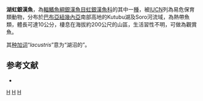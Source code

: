 {{Speciesbox
| image = Melanotaenia lacustris thomnight 001.jpg
| image caption = 湖虹銀漢魚
| status = VU
| status_system = IUCN3.1
| genus = Melanotaenia
| species = lacustris
| authority = [[Munro|Munro]], 1964
| synonyms = 
}}
'''湖虹銀漢魚'''，為[[輻鰭魚綱|輻鰭魚綱]][[銀漢魚目|銀漢魚目]][[虹銀漢魚科|虹銀漢魚科]]的其中一[[種|種]]，被[[IUCN|IUCN]]列為易危保育類動物，分布於[[巴布亞紐幾內亞|巴布亞紐幾內亞]]南部高地的Kutubu湖及Soro河流域，為熱帶魚類，體長可達10公分，棲息在海拔約200公尺的山區，生活習性不明，可做為觀賞魚。

其[[种加词|种加词]]“''lacustris''”意为“湖沼的”。

==参考文献==
*{{FishBase_species|genus=Melanotaenia|species=lacustris|year=2016|month=5}}

{{Taxonbar|from=Q623063}}

[[Category:觀賞魚|H]]
[[Category:虹銀漢魚屬|H]]
[[Category:1964年描述的鱼类|H]]


{{魚類小作品}}